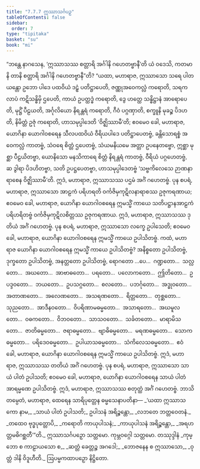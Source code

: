 ```yaml
---
title: "7.7.7 ဣဿာသင်္ဂပဉှ"
tableOfContents: false
sidebar:
  order: 7
type: "tipitaka"
basket: "su"
book: "mi"
---
```



<DynamicBreadcrumb />

<Division number="291" book="mi">

<Paragraph number="2013" book="mi">
“ဘန္တေ နာဂသေန, ‘ဣဿာသဿ စတ္တာရိ အင်္ဂါနိ ဂဟေတဗ္ဗာနီ’တိ ယံ ဝဒေသိ, ကတမာနိ တာနိ စတ္တာရိ အင်္ဂါနိ ဂဟေတဗ္ဗာနီ”တိ? “ယထာ, မဟာရာဇ, ဣဿာသော သရေ ပါတယန္တော ဥဘော ပါဒေ ပထဝိယံ ဒဠှံ ပတိဋ္ဌာပေတိ, ဇဏ္ဏုအဝေကလ္လံ ကရောတိ, သရကလာပံ ကဋိသန္ဓိမှိ ဌပေတိ, ကာယံ ဥပတ္ထဒ္ဓံ ကရောတိ, ဒွေ ဟတ္ထေ သန္ဓိဋ္ဌာနံ အာရောပေတိ, မုဋ္ဌိံ ပီဠယတိ, အင်္ဂုလိယော နိရန္တရံ ကရောတိ, ဂီဝံ ပဂ္ဂဏှာတိ, စက္ခူနိ မုခဉ္စ ပိဒဟတိ, နိမိတ္တံ ဥဇုံ ကရောတိ, ဟာသမုပ္ပါဒေတိ ‘ဝိဇ္ဈိဿာမီ’တိ; ဧဝမေဝ ခေါ, မဟာရာဇ, ယောဂိနာ ယောဂါဝစရေန သီလပထဝိယံ ဝီရိယပါဒေ ပတိဋ္ဌာပေတဗ္ဗံ, ခန္တိသောရစ္စံ အဝေကလ္လံ ကာတဗ္ဗံ, သံဝရေ စိတ္တံ ဌပေတဗ္ဗံ, သံယမနိယမေ အတ္တာ ဥပနေတဗ္ဗော, ဣစ္ဆာ မုစ္ဆာ ပီဠယိတဗ္ဗာ, ယောနိသော မနသိကာရေ စိတ္တံ နိရန္တရံ ကာတဗ္ဗံ, ဝီရိယံ ပဂ္ဂဟေတဗ္ဗံ, ဆ ဒွါရာ ပိဒဟိတဗ္ဗာ, သတိ ဥပဋ္ဌပေတဗ္ဗာ, ဟာသမုပ္ပါဒေတဗ္ဗံ ‘သဗ္ဗကိလေသေ ဉာဏနာရာစေန ဝိဇ္ဈိဿာမီ’တိ. ဣဒံ, မဟာရာဇ, ဣဿာသဿ ပဌမံ အင်္ဂံ ဂဟေတဗ္ဗံ.
</Paragraph>

<Paragraph number="2014" book="mi">
ပုန စပရံ, မဟာရာဇ, ဣဿာသော အာဠကံ ပရိဟရတိ ဝင်္ကဇိမှကုဋိလနာရာစဿ ဥဇုကရဏာယ; ဧဝမေဝ ခေါ, မဟာရာဇ, ယောဂိနာ ယောဂါဝစရေန ဣမသ္မိံ ကာယေ သတိပဋ္ဌာနအာဠကံ ပရိဟရိတဗ္ဗံ ဝင်္ကဇိမှကုဋိလစိတ္တဿ ဥဇုကရဏာယ. ဣဒံ, မဟာရာဇ, ဣဿာသဿ ဒုတိယံ အင်္ဂံ ဂဟေတဗ္ဗံ.
</Paragraph>

<Paragraph number="2015" book="mi">
ပုန စပရံ, မဟာရာဇ, ဣဿာသော လက္ခေ ဥပါသေတိ; ဧဝမေဝ ခေါ, မဟာရာဇ, ယောဂိနာ ယောဂါဝစရေန ဣမသ္မိံ ကာယေ ဥပါသိတဗ္ဗံ. ကထံ, မဟာရာဇ ယောဂိနာ ယောဂါဝစရေန ဣမသ္မိံ ကာယေ ဥပါသိတဗ္ဗံ? အနိစ္စတော ဥပါသိတဗ္ဗံ, ဒုက္ခတော ဥပါသိတဗ္ဗံ, အနတ္တတော ဥပါသိတဗ္ဗံ, ရောဂတော …ပေ…  ဂဏ္ဍတော…  သလ္လတော…  အဃတော…  အာဗာဓတော…  ပရတော…  ပလောကတော…  ဤတိတော…  ဥပဒ္ဒဝတော…  ဘယတော…  ဥပသဂ္ဂတော…  စလတော…  ပဘင်္ဂုတော…  အဒ္ဓုဝတော…  အတာဏတော…  အလေဏတော…  အသရဏတော…  ရိတ္တတော…  တုစ္ဆတော…  သုညတော…  အာဒီနဝတော…  ဝိပရိဏာမဓမ္မတော…  အသာရတော…  အဃမူလတော…  ဝဓကတော…  ဝိဘဝတော…  သာသဝတော…  သင်္ခတတော…  မာရာမိသတော…  ဇာတိဓမ္မတော…  ဇရာဓမ္မတော…  ဗျာဓိဓမ္မတော…  မရဏဓမ္မတော…  သောကဓမ္မတော…  ပရိဒေဝဓမ္မတော…  ဥပါယာသဓမ္မတော…  သံကိလေသဓမ္မတော…  ဧဝံ ခေါ, မဟာရာဇ, ယောဂိနာ ယောဂါဝစရေန ဣမသ္မိံ ကာယေ ဥပါသိတဗ္ဗံ. ဣဒံ, မဟာရာဇ, ဣဿာသဿ တတိယံ အင်္ဂံ ဂဟေတဗ္ဗံ.
</Paragraph>

<Paragraph number="2016" book="mi">
ပုန စပရံ, မဟာရာဇ, ဣဿာသော သာယံ ပါတံ ဥပါသတိ; ဧဝမေဝ ခေါ, မဟာရာဇ, ယောဂိနာ ယောဂါဝစရေန သာယံ ပါတံ အာရမ္မဏေ ဥပါသိတဗ္ဗံ. ဣဒံ, မဟာရာဇ, ဣဿာသဿ စတုတ္ထံ အင်္ဂံ ဂဟေတဗ္ဗံ. ဘာသိတမ္ပေတံ, မဟာရာဇ, ထေရေန သာရိပုတ္တေန ဓမ္မသေနာပတိနာ—
</Paragraph>

<Paragraph number="2017" type="verses" book="mi">
_‘ယထာ ဣဿာသကော နာမ,_  
_သာယံ ပါတံ ဥပါသတိ;_  
ဥပါသနံ အရိဉ္စန္တော,_  
_လဘတေ ဘတ္တဝေတနံ._  

</Paragraph>

<Paragraph number="2018" type="verses" book="mi">
_တထေဝ ဗုဒ္ဓပုတ္တောပိ,_  
_ကရောတိ ကာယုပါသနံ;_  
_ကာယုပါသနံ အရိဉ္စန္တော,_  
_အရဟတ္တမဓိဂစ္ဆတီ’”တိ._  


</Paragraph>
</Division>

<Paragraph number="2019" type="center" book="mi">
ဣဿာသင်္ဂပဉှော သတ္တမော.



</Paragraph>

<Paragraph number="2020" type="center" book="mi">
ကုမ္ဘဝဂ္ဂေါ သတ္တမော.



</Paragraph>

<Paragraph number="2021" type="center" book="mi">
တဿုဒ္ဒါနံ


</Paragraph>

<Paragraph number="2022" type="verses" book="mi">
_ကုမ္ဘော စ ကာဠာယသော စ,_  
_ဆတ္တံ ခေတ္တဉ္စ အဂဒေါ;_  
_ဘောဇနေန စ ဣဿာသော,_  
_ဝုတ္တံ ဒါနိ ဝိဒူဟီတိ._  


</Paragraph>

<Paragraph number="2023" type="center" book="mi">
ဩပမ္မကထာပဉှော နိဋ္ဌိတော.
</Paragraph>